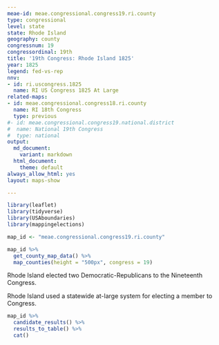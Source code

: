 ```yaml
---
meae-id: meae.congressional.congress19.ri.county
type: congressional
level: state
state: Rhode Island
geography: county
congressnum: 19
congressordinal: 19th
title: '19th Congress: Rhode Island 1825'
year: 1825
legend: fed-vs-rep
nnv:
- id: ri.uscongress.1825
  name: RI US Congress 1825 At Large
related-maps:
- id: meae.congressional.congress18.ri.county
  name: RI 18th Congress
  type: previous
#- id: meae.congressional.congress19.national.district
#  name: National 19th Congress
#  type: national
output:
  md_document:
    variant: markdown
  html_document:
    theme: default
always_allow_html: yes
layout: maps-show

---
```


```r
library(leaflet)
library(tidyverse)
library(USAboundaries)
library(mappingelections)

map_id <- "meae.congressional.congress19.ri.county"
```

<div class="map">

```r
map_id %>%
  get_county_map_data() %>%
  map_counties(height = "500px", congress = 19)
```

</div>

Rhode Island elected two Democratic-Republicans to the Nineteenth Congress.

Rhode Island used a statewide at-large system for electing a member to Congress.

<div class="results-table">

```r
map_id %>%
  candidate_results() %>%
  results_to_table() %>%
  cat()
```

</div>
